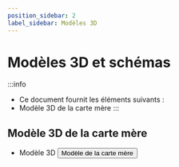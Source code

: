 ```yaml
---
position_sidebar: 2
label_sidebar: Modèles 3D
---
```




# Modèles 3D et schémas

:::info
* Ce document fournit les éléments suivants :
* Modèle 3D de la carte mère
:::






## Modèle 3D de la carte mère

* Modèle 3D
    <Button variant="contained" disableElevation href="http://cdn.mellow.klipper.cn/STL/buffer-plus.zip">Modèle de la carte mère</Button>
